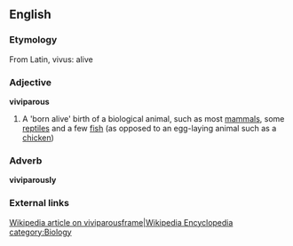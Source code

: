 ==English==
=== Etymology ===
From Latin, vivus: alive

=== Adjective ===
'''viviparous'''
# A 'born alive' birth of a biological animal, such as most [[mammal]]s, some [[reptile]]s and a few [[fish]] (as opposed to an egg-laying animal such as a [[chicken]])

=== Adverb ===
'''viviparously'''

=== External links ===
[[:w:vivipary|Wikipedia article on viviparous]][[image:Wiki.png|frame|Wikipedia Encyclopedia]]
[[category:Biology]]